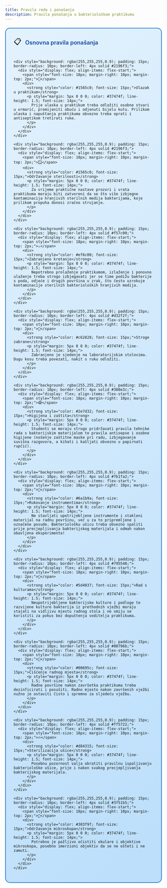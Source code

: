```yaml
---
title: Pravila reda i ponašanja
description: Pravila ponašanja u bakteriološkom praktikumu
---
```


<div style="background: linear-gradient(135deg, #e3f2fd 0%, #bbdefb 100%); border-radius: 15px; padding: 25px; margin: 20px 0; border: 2px solid #1976d2;">
  <div style="display: flex; align-items: center; margin-bottom: 20px;">
    <span style="font-size: 24px; margin-right: 12px;">📋</span>
    <h4 style="margin: 0; color: #0d47a1; font-weight: 600; font-size: 18px;">Osnovna pravila ponašanja</h4>
  </div>
  
  <div style="display: grid; gap: 15px;">
    
    <div style="background: rgba(255,255,255,0.9); padding: 15px; border-radius: 10px; border-left: 4px solid #2196f3;">
      <div style="display: flex; align-items: flex-start;">
        <span style="font-size: 18px; margin-right: 10px; margin-top: 2px;">🚪</span>
        <div>
          <strong style="color: #1565c0; font-size: 15px;">Ulazak u praktikum</strong>
          <p style="margin: 5px 0 0 0; color: #37474f; line-height: 1.5; font-size: 14px;">
            Prije ulaska u praktikum treba odložiti osobne stvari u ormarić, promijeniti obuću i odjenuti bijelu kutu. Prilikom ulaska i napuštanja praktikuma obvezno treba oprati i antiseptikom tretirati ruke.
          </p>
        </div>
      </div>
    </div>
    
    <div style="background: rgba(255,255,255,0.9); padding: 15px; border-radius: 10px; border-left: 4px solid #2196f3;">
      <div style="display: flex; align-items: flex-start;">
        <span style="font-size: 18px; margin-right: 10px; margin-top: 2px;">🪟</span>
        <div>
          <strong style="color: #1565c0; font-size: 15px;">Održavanje sterilnosti</strong>
          <p style="margin: 5px 0 0 0; color: #37474f; line-height: 1.5; font-size: 14px;">
            Za vrijeme praktične nastave prozori i vrata praktikuma moraju biti zatvoreni da se što više izbjegne kontaminacija hranjivih sterilnih medija bakterijama, koje prilikom propuha donosi zračno strujanje.
          </p>
        </div>
      </div>
    </div>
    
    <div style="background: rgba(255,255,255,0.9); padding: 15px; border-radius: 10px; border-left: 4px solid #f57c00;">
      <div style="display: flex; align-items: flex-start;">
        <span style="font-size: 18px; margin-right: 10px; margin-top: 2px;">⚠️</span>
        <div>
          <strong style="color: #ef6c00; font-size: 15px;">Zabranjeno kretanje</strong>
          <p style="margin: 5px 0 0 0; color: #37474f; line-height: 1.5; font-size: 14px;">
            Nepotrebno prolaženje praktikumom, izlaženje i ponovno ulaženje treba strogo izbjegavati jer se time podižu bakterije s poda, odjeće i drugih površina u zrak, što često uzrokuje kontaminacije sterilnih bakterioloških hranjivih medija.
          </p>
        </div>
      </div>
    </div>
    
    <div style="background: rgba(255,255,255,0.9); padding: 15px; border-radius: 10px; border-left: 4px solid #d32f2f;">
      <div style="display: flex; align-items: flex-start;">
        <span style="font-size: 18px; margin-right: 10px; margin-top: 2px;">🚫</span>
        <div>
          <strong style="color: #c62828; font-size: 15px;">Stroge zabrane</strong>
          <p style="margin: 5px 0 0 0; color: #37474f; line-height: 1.5; font-size: 14px;">
            Zabranjeno je sjedenje na laboratorijskim stolovima. Dugu kosu treba povezati, nakit s ruku odložiti.
          </p>
        </div>
      </div>
    </div>
    
    <div style="background: rgba(255,255,255,0.9); padding: 15px; border-radius: 10px; border-left: 4px solid #388e3c;">
      <div style="display: flex; align-items: flex-start;">
        <span style="font-size: 18px; margin-right: 10px; margin-top: 2px;">😷</span>
        <div>
          <strong style="color: #2e7d32; font-size: 15px;">Higijena i zaštita</strong>
          <p style="margin: 5px 0 0 0; color: #37474f; line-height: 1.5; font-size: 14px;">
            Studenti se moraju strogo pridržavati pravila tehnike rada s bakterijskim materijalom te pravila antisepse i osobne higijene (nošenje zaštitne maske pri radu, izbjegavanje suvišna razgovora, a kihati i kašljati obvezno u papirnati rupčić).
          </p>
        </div>
      </div>
    </div>
    
    <div style="background: rgba(255,255,255,0.9); padding: 15px; border-radius: 10px; border-left: 4px solid #7b1fa2;">
      <div style="display: flex; align-items: flex-start;">
        <span style="font-size: 18px; margin-right: 10px; margin-top: 2px;">🧪</span>
        <div>
          <strong style="color: #6a1b9a; font-size: 15px;">Rukovanje instrumentima</strong>
          <p style="margin: 5px 0 0 0; color: #37474f; line-height: 1.5; font-size: 14px;">
            Ne stavljati upotrijebljene instrumente i stakleni materijal na radnu površinu, već u za to pripremljene i označene posude. Bakteriološku ušicu treba obvezno spaliti prije precjepljivanja bakterijskog materijala i odmah nakon obavljena eksperimenta!
          </p>
        </div>
      </div>
    </div>
    
    <div style="background: rgba(255,255,255,0.9); padding: 15px; border-radius: 10px; border-left: 4px solid #795548;">
      <div style="display: flex; align-items: flex-start;">
        <span style="font-size: 18px; margin-right: 10px; margin-top: 2px;">🧫</span>
        <div>
          <strong style="color: #5d4037; font-size: 15px;">Rad s kulturama</strong>
          <p style="margin: 5px 0 0 0; color: #37474f; line-height: 1.5; font-size: 14px;">
            Neupotrijebljene bakterijske kulture i podloge te razvijene kulture bakterija iz prethodnih vježbi moraju stajati na vidljivu mjestu radnog stola i ne smiju se koristiti za pokus bez dopuštenja voditelja praktikuma.
          </p>
        </div>
      </div>
    </div>
    
    <div style="background: rgba(255,255,255,0.9); padding: 15px; border-radius: 10px; border-left: 4px solid #00796b;">
      <div style="display: flex; align-items: flex-start;">
        <span style="font-size: 18px; margin-right: 10px; margin-top: 2px;">🧽</span>
        <div>
          <strong style="color: #00695c; font-size: 15px;">Čišćenje radnog mjesta</strong>
          <p style="margin: 5px 0 0 0; color: #37474f; line-height: 1.5; font-size: 14px;">
            Radne površine nakon završetka praktikuma treba dezinficirati i posušiti. Radno mjesto nakon završenih vježbi nužno je ostaviti čisto i spremno za sljedeću vježbu.
          </p>
        </div>
      </div>
    </div>
    
    <div style="background: rgba(255,255,255,0.9); padding: 15px; border-radius: 10px; border-left: 4px solid #ff5722;">
      <div style="display: flex; align-items: flex-start;">
        <span style="font-size: 18px; margin-right: 10px; margin-top: 2px;">🔥</span>
        <div>
          <strong style="color: #d84315; font-size: 15px;">Sterilizacija ušice</strong>
          <p style="margin: 5px 0 0 0; color: #37474f; line-height: 1.5; font-size: 14px;">
            Posebnu pozornost valja obratiti pravilnu ispaljivanju bakteriološke ušice, prije i nakon svakog precjepljivanja bakterijskog materijala.
          </p>
        </div>
      </div>
    </div>
    
    <div style="background: rgba(255,255,255,0.9); padding: 15px; border-radius: 10px; border-left: 4px solid #3f51b5;">
      <div style="display: flex; align-items: flex-start;">
        <span style="font-size: 18px; margin-right: 10px; margin-top: 2px;">🔬</span>
        <div>
          <strong style="color: #303f9f; font-size: 15px;">Održavanje mikroskopa</strong>
          <p style="margin: 5px 0 0 0; color: #37474f; line-height: 1.5; font-size: 14px;">
            Potrebno je pažljivo očistiti okulare i objektive mikroskopa, posebno imerzioni objektiv da se ne ošteti i ne zamuti.
          </p>
        </div>
      </div>
    </div>
    
  </div>
</div>
